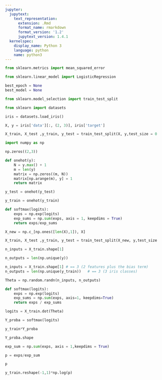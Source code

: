 ```yaml
---
jupyter:
  jupytext:
    text_representation:
      extension: .Rmd
      format_name: rmarkdown
      format_version: '1.2'
      jupytext_version: 1.4.1
  kernelspec:
    display_name: Python 3
    language: python
    name: python3
---
```


```python
from sklearn.metrics import mean_squared_error
```

```python
from sklearn.linear_model import LogisticRegression
```

```python
best_epoch = None
best_model = None
```

```python
from sklearn.model_selection import train_test_split
```

```python
from sklearn import datasets
```

```python
iris = datasets.load_iris()
```

```python
X, y = iris['data'][:, (2, 3)], iris['target']
```

```python
X_train, X_test ,y_train, y_test = train_test_split(X, y,test_size = 0.2, random_state = 30)
```

```python
import numpy as np
```

```python
np.zeros((2,3))
```

```python
def onehot(y):
    N = y.max() + 1
    m = len(y)
    matrix = np.zeros((m, N))
    matrix[np.arange(m), y] = 1
    return matrix
```

```python
y_test = onehot(y_test)
```

```python
y_train = onehot(y_train)
```

```python
def softmax(logits):
    exps = np.exp(logits)
    exp_sums = np.sum(exps, axis = 1, keepdims = True)
    return exps/exp_sums
```

```python
X_new = np.c_[np.ones([len(X),1]), X]
```

```python
X_train, X_test ,y_train, y_test = train_test_split(X_new, y,test_size = 0.2, random_state = 30)
```

```python
n_inputs = X_train.shape[1]
```

```python
n_outputs = len(np.unique(y))
```

```python
n_inputs = X_train.shape[1] # == 3 (2 features plus the bias term)
n_outputs = len(np.unique(y_train))   # == 3 (3 iris classes)
```

```python
Theta = np.random.randn(n_inputs, n_outputs)
```

```python
def softmax(logits):
    exps = np.exp(logits)
    exp_sums = np.sum(exps, axis=1, keepdims=True)
    return exps / exp_sums
```

```python
logits = X_train.dot(Theta)
```

```python
Y_proba = softmax(logits)
```

```python
y_train*Y_proba
```

```python
Y_proba.shape
```

```python
exp_sum = np.sum(exps, axis = 1,keepdims = True)
```

```python
p = exps/exp_sum
```

```python
p
```

```python
y_train.reshape(-1,1)*np.log(p)
```

```python

```
